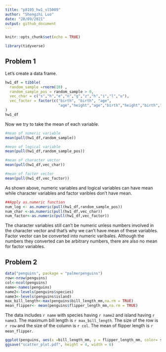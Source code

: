 ```yaml
---
title: "p8105_hw1_sl5009"
author: "Shengzhi Luo"
date: "28/09/2021"
output: github_document
---
```


```r
knitr::opts_chunk$set(echo = TRUE)
```

```r
library(tidyverse)
```
## Problem 1

Let's create a data frame.

```r
hw1_df = tibble(
  random_sample =rnorm(10) ,
  random_sample_pos = random_sample > 0,
  vec_char = c("s","h","e","n","g","z","h","i","l","u"),
  vec_factor = factor(c("birth", "birth", "age",
                        "age","height","age","birth","height","birth","age"))
)
hw1_df
```

Now we try to take the mean of each variable.
```r
#mean of numeric variable
mean(pull(hw1_df,random_sample))
```

```r
#mean of logical variable
mean(pull(hw1_df,random_sample_pos))
```

```r
#mean of character vector
mean(pull(hw1_df,vec_char))
```

```r
#mean of factor vector
mean(pull(hw1_df,vec_factor))
```

As shown above, numeric variables and logical variables can have mean while character variables and factor varibles don't have mean.

```r
##Apply as.numeric function
num_log <- as.numeric(pull(hw1_df,random_sample_pos))
num_char <-as.numeric(pull(hw1_df,vec_char))
num_factor<-as.numeric(pull(hw1_df,vec_factor))

```

The character variables still can't be numeric unless numbers involved in the character vector and that's why we can't have mean of these variables. Factor vector can be converted into numeric varibales. Although the numbers they converted can be arbitrary numbers, there are also no mean for factor variables.

## Problem 2

```r
data("penguins", package = "palmerpenguins")
row<-nrow(penguins)
col<-ncol(penguins)
name<-names(penguins)
name2<-levels(penguins$species)
name3<-levels(penguins$island)
max_bill_length<-max(penguins$bill_length_mm,na.rm = TRUE)
mean_flipper<- mean(penguins$flipper_length_mm,na.rm = TRUE)

```
The data includes `r name` with species having `r name2` and island having `r name3`. The maximum bill length is `r max_bill_length`.
The size of the row is `r row` and the size of the column is `r col`.
The mean of flipper length is `r mean_flipper`.


```r
ggplot(penguins, aes(x =bill_length_mm, y = flipper_length_mm, color= species)) + geom_point(na.rm = TRUE)
ggsave("scatter_plot.pdf", height = 4, width = 6)
```

